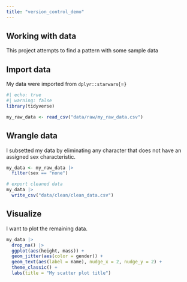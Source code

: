 ```yaml
---
title: "version_control_demo"
---
```


## Working with data

This project attempts to find a pattern with some sample data

## Import data

My data were imported from `dplyr::starwars`{=}

```r
#| echo: true
#| warning: false
library(tidyverse)

my_raw_data <- read_csv("data/raw/my_raw_data.csv")
```

## Wrangle data

I subsetted my data by eliminating any character that does not have an assigned sex characteristic.

```r
my_data <- my_raw_data |> 
  filter(sex == "none")

# export cleaned data
my_data |> 
  write_csv("data/clean/clean_data.csv")
```

## Visualize

I want to plot the remaining data.

```r
my_data |> 
  drop_na() |> 
  ggplot(aes(height, mass)) +
  geom_jitter(aes(color = gender)) +
  geom_text(aes(label = name), nudge_x = 2, nudge_y = 2) +
  theme_classic() +
  labs(title = "My scatter plot title")
```
